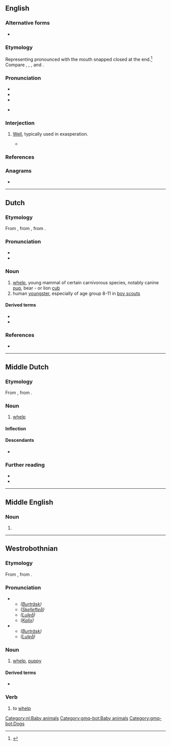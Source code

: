 {{also|Welp}}
==English==

===Alternative forms===
* {{l|en|whelp}}

===Etymology===
Representing {{m|en|well}} pronounced with the mouth snapped closed at the end.<ref>
{{cite-web
|title=Where Did the Expression “Welp” Come From?
|author=Katie Kilkenny
|work=Slate
|date=2012-11-30
|url=http://www.slate.com/blogs/browbeat/2012/11/30/_welp_slang_term_has_longer_history_than_you_might_think.html
}}
</ref> Compare {{m|en|yep}}, {{m|en|yup}}, {{m|en|nope}}, and {{m|en|ope}}.

===Pronunciation===
* {{IPA|en|/wɛlp/|[wɛlp̚]}}
* {{audio|en|En-au-welp.ogg|Audio (AU)}}
* {{rhymes|en|ɛlp|s=1}}
* {{homophones|en|whelp}} {{q|in accents with the {{w|wine-whine merger}}}}

===Interjection===
{{en-interj}}

# {{lb|en|slang}} {{lb|en|nonstandard}} [[well#Interjection|Well]], typically used in exasperation.
#* {{quote-web
|en
|date=2018-03-25
|author=Adam Rogers
|title=The Cambridge Analytica Data Apocalypse Was Predicted in 2007
|work=Wired
|url=https://www.wired.com/story/the-cambridge-analytica-data-apocalypse-was-predicted-in-2007/
|passage=“Nuclear power is a dual-use technology. It can be weaponized.” '''Welp'''. “It is sort of what we anticipated, that there would be a Three Mile Island moment around data sharing that would rock the research community,” Lazer says.}}

===References===
<references/>

===Anagrams===
* {{anagrams|en|a=elpw|Plew|plew}}

----

==Dutch==

===Etymology===
From {{inh|nl|dum|welp}}, from {{inh|nl|odt|welp}}, from {{inh|nl|gem-pro|*hwelpaz}}.

===Pronunciation===
* {{rhymes|nl|ɛlp|s=1}}
* {{audio|nl|Nl-welp.ogg|Audio}}

===Noun===
{{nl-noun|m|g2=n|-en|welpje}}

# [[whelp]], young mammal of certain carnivorous species, notably canine [[pup]], bear - or lion [[cub]]
# human [[youngster]], especially of age group 8-11 in [[boy scouts]]

====Derived terms====
* {{l|nl|welpenhorde}}
* {{l|nl|welpenpet}}

===References===
* {{R:Koenen}}

[[Category:nl:Baby animals]]

----

==Middle Dutch==

===Etymology===
From {{inh|dum|odt|welp}}, from {{inh|dum|gem-pro|*hwelpaz}}.

===Noun===
{{dum-noun|n|g2=m}}

# {{topics|dum|Baby animals}}[[whelp]]

====Inflection====
{{rfinfl|dum|noun}}

====Descendants====
* {{desc|nl|welp}}

===Further reading===
* {{R:VMNW|ID22762}}
* {{R:MNW|72249|I}}

----

==Middle English==

===Noun===
{{head|enm|verb}}

# {{alt form|enm|whelp}}

----

==Westrobothnian==

===Etymology===
From {{inh|gmq-bot|non|hvelpr}}, from {{inh|gmq-bot|gem-pro|*hwelpaz}}.

===Pronunciation===
* {{sense|noun}}
** ''([[w:Burträsk|Burträsk]])'' {{IPA|gmq-bot|/we̞ɽp/}}
** ''([[w:Skellefteå|Skellefteå]])'' {{IPA|gmq-bot|/wɔɽp/}}
** ''([[w:Luleå|Luleå]])'' {{IPA|gmq-bot|/wʊɽp/}}
** ''([[w:Kalix|Kalix]])'' {{IPA|gmq-bot|/wɞɽp/}}
* {{sense|verb}}
** ''([[w:Burträsk|Burträsk]])'' {{IPA|gmq-bot|/²we̞ɽp/}}
** ''([[w:Luleå|Luleå]])'' {{IPA|gmq-bot|/²wʊɽp/}}

===Noun===
{{head|gmq-bot|noun|g=m|definite singular|welpen|definite plural|welpa}}

# [[whelp]], [[puppy]]

====Derived terms====
* {{l|gmq-bot|welpgau||playful, amusing puppy}}

===Verb===
{{head|gmq-bot|verb}}

# to [[whelp]]

[[Category:gmq-bot:Baby animals]]
[[Category:gmq-bot:Dogs]]